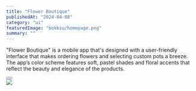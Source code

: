 ---
title: "Flower Boutique"
publishedAt: "2024-04-08"
category: "ui"
featuredImage: "bokksu/homepage.png"
summary: ""
---

"Flower Boutique" is a mobile app that's designed with a user-friendly interface that makes ordering flowers and selecting custom pots a breeze. The app’s color scheme features soft, pastel shades and floral accents that reflect the beauty and elegance of the products.

<div>
  <Button
    href="https://xd.adobe.com/view/0979702f-7da3-40d8-8b58-0b8d1e884704-5c2a/grid"
    title="View project"
    className="mt-4 mb-12"
  />
</div>

<div className="flex flex-col gap-y-8">
  <Image
    src="/projects/flower-boutique/screenshot-1.png"
    width={1440}
    height={1000}
  />

</div>
